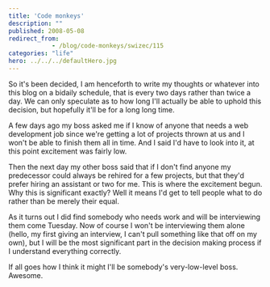 ```yaml
---
title: 'Code monkeys'
description: ""
published: 2008-05-08
redirect_from: 
            - /blog/code-monkeys/swizec/115
categories: "life"
hero: ../../../defaultHero.jpg
---
```

So it&#x27;s been decided, I am henceforth to write my thoughts or whatever into this blog on a bidaily schedule, that is every two days rather than twice a day. We can only speculate as to how long I&#x27;ll actually be able to uphold this decision, but hopefully it&#x27;ll be for a long long time.

A few days ago my boss asked me if I know of anyone that needs a web development job since we&#x27;re getting a lot of projects thrown at us and I won&#x27;t be able to finish them all in time. And I said I&#x27;d have to look into it, at this point excitement was fairly low.

Then the next day my other boss said that if I don&#x27;t find anyone my predecessor could always be rehired for a few projects, but that they&#x27;d prefer hiring an assistant or two for me. This is where the excitement begun. Why this is significant exactly? Well it means I&#x27;d get to tell people what to do rather than be merely their equal.

As it turns out I did find somebody who needs work and will be interviewing them come Tuesday. Now of course I won&#x27;t be interviewing them alone (hello, my first giving an interview, I can&#x27;t pull something like that off on my own), but I will be the most significant part in the decision making process if I understand everything correctly.

If all goes how I think it might I&#x27;ll be somebody&#x27;s very-low-level boss. Awesome.